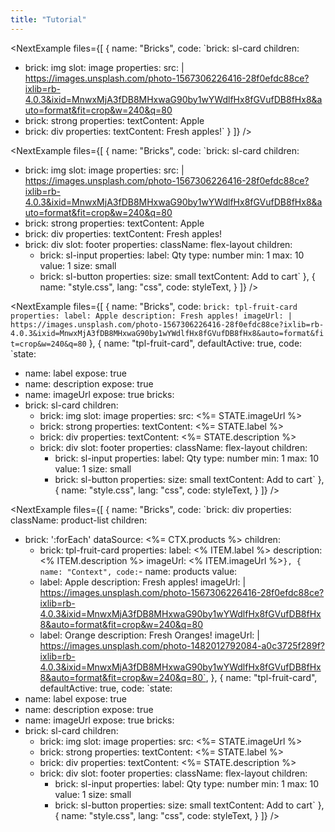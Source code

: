 ```yaml
---
title: "Tutorial"
---
```



<NextExample
  files={[
    {
      name: "Bricks",
      code:
`brick: sl-card
children:
- brick: img
  slot: image
  properties:
    src: |
      https://images.unsplash.com/photo-1567306226416-28f0efdc88ce?ixlib=rb-4.0.3&ixid=MnwxMjA3fDB8MHxwaG90by1wYWdlfHx8fGVufDB8fHx8&auto=format&fit=crop&w=240&q=80
- brick: strong
  properties:
    textContent: Apple
- brick: div
  properties:
    textContent: Fresh apples!`
    }
  ]}
/>

<NextExample
  files={[
    {
      name: "Bricks",
      code:
`brick: sl-card
children:
- brick: img
  slot: image
  properties:
    src: |
      https://images.unsplash.com/photo-1567306226416-28f0efdc88ce?ixlib=rb-4.0.3&ixid=MnwxMjA3fDB8MHxwaG90by1wYWdlfHx8fGVufDB8fHx8&auto=format&fit=crop&w=240&q=80
- brick: strong
  properties:
    textContent: Apple
- brick: div
  properties:
    textContent: Fresh apples!
- brick: div
  slot: footer
  properties:
    className: flex-layout
  children:
  - brick: sl-input
    properties:
      label: Qty
      type: number
      min: 1
      max: 10
      value: 1
      size: small
  - brick: sl-button
    properties:
      size: small
      textContent: Add to cart`
    },
    {
      name: "style.css",
      lang: "css",
      code: styleText,
    }
  ]}
/>

<NextExample
  files={[
    {
      name: "Bricks",
      code:
`brick: tpl-fruit-card
properties:
  label: Apple
  description: Fresh apples!
  imageUrl: |
    https://images.unsplash.com/photo-1567306226416-28f0efdc88ce?ixlib=rb-4.0.3&ixid=MnwxMjA3fDB8MHxwaG90by1wYWdlfHx8fGVufDB8fHx8&auto=format&fit=crop&w=240&q=80`
    },
    {
      name: "tpl-fruit-card",
      defaultActive: true,
      code:
`state:
- name: label
  expose: true
- name: description
  expose: true
- name: imageUrl
  expose: true
bricks:
- brick: sl-card
  children:
  - brick: img
    slot: image
    properties:
      src: <%= STATE.imageUrl %>
  - brick: strong
    properties:
      textContent: <%= STATE.label %>
  - brick: div
    properties:
      textContent: <%= STATE.description %>
  - brick: div
    slot: footer
    properties:
      className: flex-layout
    children:
    - brick: sl-input
      properties:
        label: Qty
        type: number
        min: 1
        max: 10
        value: 1
        size: small
    - brick: sl-button
      properties:
        size: small
        textContent: Add to cart`
    },
    {
      name: "style.css",
      lang: "css",
      code: styleText,
    }
  ]}
/>

<NextExample
  files={[
    {
      name: "Bricks",
      code:
`brick: div
properties:
  className: product-list
children:
- brick: ':forEach'
  dataSource: <%= CTX.products %>
  children:
  - brick: tpl-fruit-card
    properties:
      label: <% ITEM.label %>
      description: <% ITEM.description %>
      imageUrl: <% ITEM.imageUrl %>`
    },
    {
      name: "Context",
      code:
`- name: products
  value:
  - label: Apple
    description: Fresh apples!
    imageUrl: |
      https://images.unsplash.com/photo-1567306226416-28f0efdc88ce?ixlib=rb-4.0.3&ixid=MnwxMjA3fDB8MHxwaG90by1wYWdlfHx8fGVufDB8fHx8&auto=format&fit=crop&w=240&q=80
  - label: Orange
    description: Fresh Oranges!
    imageUrl: |
      https://images.unsplash.com/photo-1482012792084-a0c3725f289f?ixlib=rb-4.0.3&ixid=MnwxMjA3fDB8MHxwaG90by1wYWdlfHx8fGVufDB8fHx8&auto=format&fit=crop&w=240&q=80`,
    },
    {
      name: "tpl-fruit-card",
      defaultActive: true,
      code:
`state:
- name: label
  expose: true
- name: description
  expose: true
- name: imageUrl
  expose: true
bricks:
- brick: sl-card
  children:
  - brick: img
    slot: image
    properties:
      src: <%= STATE.imageUrl %>
  - brick: strong
    properties:
      textContent: <%= STATE.label %>
  - brick: div
    properties:
      textContent: <%= STATE.description %>
  - brick: div
    slot: footer
    properties:
      className: flex-layout
    children:
    - brick: sl-input
      properties:
        label: Qty
        type: number
        min: 1
        max: 10
        value: 1
        size: small
    - brick: sl-button
      properties:
        size: small
        textContent: Add to cart`
    },
    {
      name: "style.css",
      lang: "css",
      code: styleText,
    }
  ]}
/>
